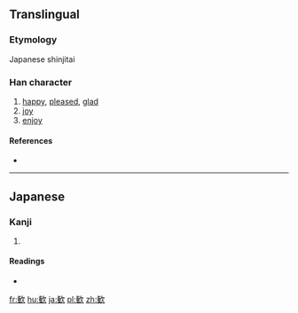 {{also|歡}}

==Translingual==
{{Han simplified forms|歡|歓|欢}}

===Etymology===
Japanese shinjitai {{Han simp|歡|f=雚|t=⿳𠂉一隹|nocap=y}}

===Han character===
{{Han char|rn=76|rad=欠|as=11|sn=15|four=|canj=OGNO|ids=⿰⿳𠂉一隹欠}}

# [[happy]], [[pleased]], [[glad]]
# [[joy]]
# [[enjoy]]

====References====
* {{Han ref|kx=0572.101|dkj=16197|dj=0960.100|hdz=80027.240|uh=6B53|ud=27475}}

----

==Japanese==

===Kanji===
{{ja-kanji|grade=c|rs=欠11|style=s|kyu=歡}}

# {{defn|lang=ja|sort=欠11}}

====Readings====
* {{ja-readings|on=[[かん]] (kan)|kun=[[よろこぶ]] (yorokobu)}}

[[fr:歓]]
[[hu:歓]]
[[ja:歓]]
[[pl:歓]]
[[zh:歓]]
